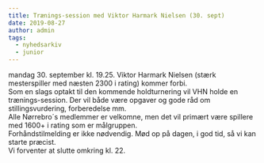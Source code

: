 ```yaml
---
title: Trænings-session med Viktor Harmark Nielsen (30. sept)
date: 2019-08-27
author: admin
tags:
  - nyhedsarkiv
  - junior
---
```


mandag 30. september kl. 19.25. 
Viktor Harmark Nielsen (stærk mesterspiller med næsten 2300 i rating) kommer forbi.  
Som en slags optakt til den kommende holdturnering vil VHN holde en trænings-session. Der vil både være opgaver og gode råd om stillingsvurdering, forberedelse mm.  
Alle Nørrebro´s medlemmer er velkomne, men det vil primært være spillere med 1600+ i rating som er målgruppen.  
Forhåndstilmelding er ikke nødvendig. Mød op på dagen, i god tid, så vi kan starte præcist.  
Vi forventer at slutte omkring kl. 22.
